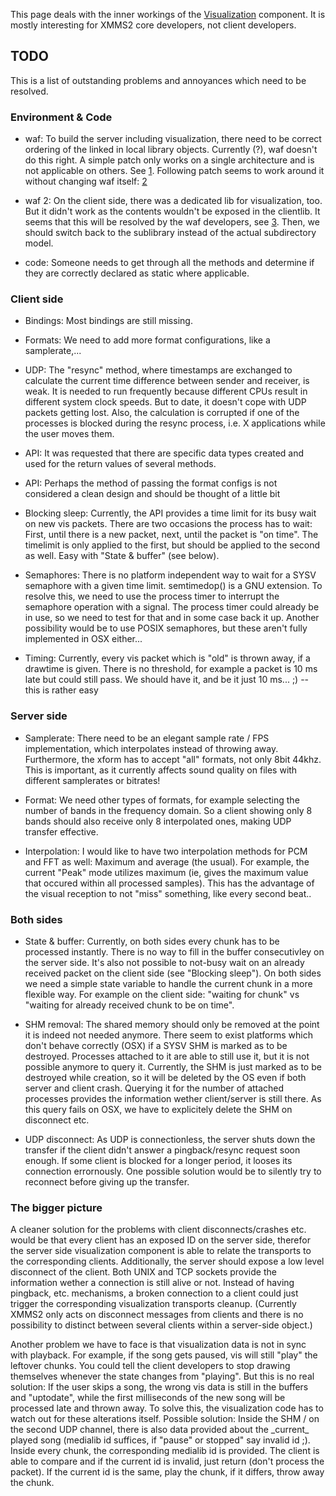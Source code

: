 This page deals with the inner workings of the [[Visualization]] component. It is mostly interesting for XMMS2 core developers, not client developers.

== TODO ==

This is a list of outstanding problems and annoyances which need to be resolved.

=== Environment & Code ===

* waf: To build the server including visualization, there need to be correct ordering of the linked in local library objects. Currently (?), waf doesn't do this right. A simple patch only works on a single architecture and is not applicable on others. See [http://code.google.com/p/waf/issues/detail?id=56]. Following patch seems to work around it without changing waf itself: [http://git.xmms.se/?p=xmms2-anders.git;a=commitdiff;h=df84b71298bfe3a66fbe43389ed3538902cc82ad]

* waf 2: On the client side, there was a dedicated lib for visualization, too. But it didn't work as the contents wouldn't be exposed in the clientlib. It seems that this will be resolved by the waf developers, see [http://code.google.com/p/waf/issues/detail?id=44]. Then, we should switch back to the sublibrary instead of the actual subdirectory model.

* code: Someone needs to get through all the methods and determine if they are correctly declared as static where applicable.


=== Client side ===

* Bindings: Most bindings are still missing.

* Formats: We need to add more format configurations, like a samplerate,...

* UDP: The "resync" method, where timestamps are exchanged to calculate the current time difference between sender and receiver, is weak. It is needed to run frequently because different CPUs result in different system clock speeds.  But to date, it doesn't cope with UDP packets getting lost. Also, the calculation is corrupted if one of the processes is blocked during the resync process, i.e. X applications while the user moves them.

* API: It was requested that there are specific data types created and used for the return values of several methods.

* API: Perhaps the method of passing the format configs is not considered a clean design and should be thought of a little bit

* Blocking sleep: Currently, the API provides a time limit for its busy wait on new vis packets. There are two occasions the process has to wait: First, until there is a new packet, next, until the packet is "on time". The timelimit is only applied to the first, but should be applied to the second as well. Easy with "State & buffer" (see below).

* Semaphores: There is no platform independent way to wait for a SYSV semaphore with a given time limit. semtimedop() is a GNU extension. To resolve this, we need to use the process timer to interrupt the semaphore operation with a signal. The process timer could already be in use, so we need to test for that and in some case back it up. Another possibility would be to use POSIX semaphores, but these aren't fully implemented in OSX either...

* Timing: Currently, every vis packet which is "old" is thrown away, if a drawtime is given. There is no threshold, for example a packet is 10 ms late but could still pass. We should have it, and be it just 10 ms... ;) -- this is rather easy


=== Server side ===

* Samplerate: There need to be an elegant sample rate / FPS implementation, which interpolates instead of throwing away. Furthermore, the xform has to accept "all" formats, not only 8bit 44khz. This is important, as it currently affects sound quality on files with different samplerates or bitrates!

* Format: We need other types of formats, for example selecting the number of bands in the frequency domain. So a client showing only 8 bands should also receive only 8 interpolated ones, making UDP transfer effective.

* Interpolation: I would like to have two interpolation methods for PCM and FFT as well: Maximum and average (the usual). For example, the current "Peak" mode utilizes maximum (ie, gives the maximum value that occured within all processed samples). This has the advantage of the visual reception to not "miss" something, like every second beat..

=== Both sides ===

* State & buffer: Currently, on both sides every chunk has to be processed instantly. There is no way to fill in the buffer consecutivley on the server side. It's also not possible to not-busy wait on an already received packet on the client side (see "Blocking sleep"). On both sides we need a simple state variable to handle the current chunk in a more flexible way. For example on the client side: "waiting for chunk" vs "waiting for already received chunk to be on time".

* SHM removal: The shared memory should only be removed at the point it is indeed not needed anymore. There seem to exist platforms which don't behave correctly (OSX) if a SYSV SHM is marked as to be destroyed. Processes attached to it are able to still use it, but it is not possible anymore to query it. Currently, the SHM is just marked as to be destroyed while creation, so it will be deleted by the OS even if both server and client crash. Querying it for the number of attached processes provides the information wether client/server is still there. As this query fails on OSX, we have to explicitely delete the SHM on disconnect etc.

* UDP disconnect: As UDP is connectionless, the server shuts down the transfer if the client didn't answer a pingback/resync request soon enough. If some client is blocked for a longer period, it looses its connection errornously. One possible solution would be to silently try to reconnect before giving up the transfer.


=== The bigger picture ===

A cleaner solution for the problems with client disconnects/crashes etc. would be that every client has an exposed ID on the server side, therefor the server side visualization component is able to relate the transports to the corresponding clients. Additionally, the server should expose a low level disconnect of the client. Both UNIX and TCP sockets provide the information wether a connection is still alive or not. Instead of having pingback, etc. mechanisms, a broken connection to a client could just trigger the corresponding visualization transports cleanup. (Currently XMMS2 only acts on disconnect messages from clients and there is no possibility to distinct between several clients within a server-side object.)

Another problem we have to face is that visualization data is not in sync with playback. For example, if the song gets paused, vis will still "play" the leftover chunks. You could tell the client developers to stop drawing themselves whenever the state changes from "playing". But this is no real solution: If the user skips a song, the wrong vis data is still in the buffers and "uptodate", while the first milliseconds of the new song will be processed late and thrown away.
To solve this, the visualization code has to watch out for these alterations itself. Possible solution: Inside the SHM / on the second UDP channel, there is also data provided about the _current_ played song (medialib id suffices, if "pause" or stopped" say invalid id ;). Inside every chunk, the corresponding medialib id is provided. The client is able to compare and if the current id is invalid, just return (don't process the packet). If the current id is the same, play the chunk, if it differs, throw away the chunk.